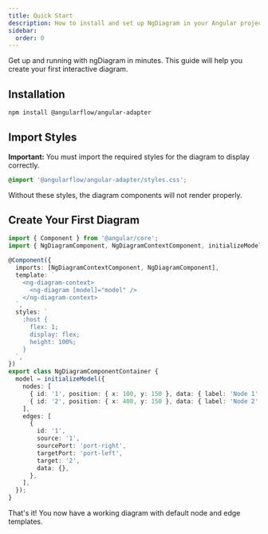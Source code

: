 ```yaml
---
title: Quick Start
description: How to install and set up NgDiagram in your Angular project
sidebar:
  order: 0
---
```



Get up and running with ngDiagram in minutes. This guide will help you create your first interactive diagram.

## Installation

```bash
npm install @angularflow/angular-adapter
```

## Import Styles

**Important:** You must import the required styles for the diagram to display correctly.

```css
@import '@angularflow/angular-adapter/styles.css';
```

Without these styles, the diagram components will not render properly.

## Create Your First Diagram

```typescript
import { Component } from '@angular/core';
import { NgDiagramComponent, NgDiagramContextComponent, initializeModel } from '@angularflow/angular-adapter';

@Component({
  imports: [NgDiagramContextComponent, NgDiagramComponent],
  template: `
    <ng-diagram-context>
      <ng-diagram [model]="model" />
    </ng-diagram-context>
  `,
  styles: `
    :host {
      flex: 1;
      display: flex;
      height: 100%;
    }
  `,
})
export class NgDiagramComponentContainer {
  model = initializeModel({
    nodes: [
      { id: '1', position: { x: 100, y: 150 }, data: { label: 'Node 1' } },
      { id: '2', position: { x: 400, y: 150 }, data: { label: 'Node 2' } },
    ],
    edges: [
      {
        id: '1',
        source: '1',
        sourcePort: 'port-right',
        targetPort: 'port-left',
        target: '2',
        data: {},
      },
    ],
  });
}
```

That's it! You now have a working diagram with default node and edge templates.

<NgDiagramComponentContainer />
